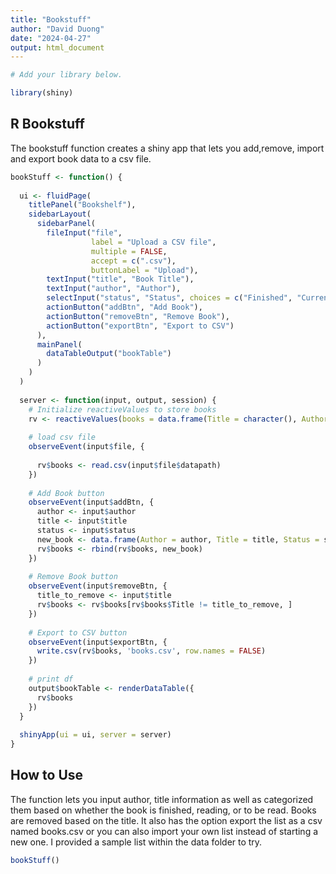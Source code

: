 ```yaml
---
title: "Bookstuff"
author: "David Duong"
date: "2024-04-27"
output: html_document
---
```


```r
# Add your library below.

library(shiny)

```

## R Bookstuff

The bookstuff function creates a shiny app that lets you add,remove, import and export book data to a csv file.

```r
bookStuff <- function() {
  
  ui <- fluidPage(
    titlePanel("Bookshelf"),
    sidebarLayout(
      sidebarPanel(
        fileInput("file",
                  label = "Upload a CSV file",
                  multiple = FALSE,
                  accept = c(".csv"),
                  buttonLabel = "Upload"),
        textInput("title", "Book Title"),
        textInput("author", "Author"),
        selectInput("status", "Status", choices = c("Finished", "Currently Reading", "To Be Read")),
        actionButton("addBtn", "Add Book"),
        actionButton("removeBtn", "Remove Book"),
        actionButton("exportBtn", "Export to CSV")
      ),
      mainPanel(
        dataTableOutput("bookTable")
      )
    )
  )
  
  server <- function(input, output, session) {
    # Initialize reactiveValues to store books
    rv <- reactiveValues(books = data.frame(Title = character(), Author = character(), Status = character(), stringsAsFactors = FALSE))
    
    # load csv file
    observeEvent(input$file, {
      
      rv$books <- read.csv(input$file$datapath)
    })
    
    # Add Book button 
    observeEvent(input$addBtn, {
      author <- input$author
      title <- input$title
      status <- input$status
      new_book <- data.frame(Author = author, Title = title, Status = status, stringsAsFactors = FALSE)
      rv$books <- rbind(rv$books, new_book)
    })
    
    # Remove Book button 
    observeEvent(input$removeBtn, {
      title_to_remove <- input$title
      rv$books <- rv$books[rv$books$Title != title_to_remove, ]
    })
    
    # Export to CSV button 
    observeEvent(input$exportBtn, {
      write.csv(rv$books, 'books.csv', row.names = FALSE)
    })
    
    # print df
    output$bookTable <- renderDataTable({
      rv$books
    })
  }
  
  shinyApp(ui = ui, server = server)
}
```

## How to Use

The function lets you input author, title information as well as categorized them based on whether the book is finished, reading, or to be read. Books are removed based on the title. It also has the option export the list as a csv named books.csv or you can also import your own list instead of starting a new one. I provided a sample list within the data folder to try.


```r
bookStuff()
```


